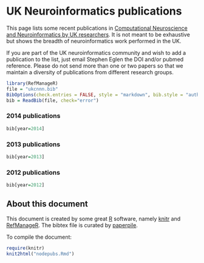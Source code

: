 # UK Neuroinformatics publications

This page lists some recent publications in
[Computational Neuroscience and Neuroinformatics by UK researchers](http://uk.incf.org).
It is not meant to be exhaustive but shows the breadth of
neuroinformatics work performed in the UK.

If you are part of the UK neuroinformatics community and wish to add a
publication to the list, just email Stephen Eglen the DOI and/or
pubmed reference.  Please do not send more than one or two papers so
that we maintain a diversity of publications from different research
groups.

```r
library(RefManageR)
file = "ukcnnn.bib"
BibOptions(check.entries = FALSE, style = "markdown", bib.style = "authoryear", cite.style = 'alphabetic')
bib = ReadBib(file, check="error")
```


### 2014 publications
```r
bib[year=2014]
```

### 2013 publications

```r
bib[year=2013]
```

### 2012 publications

```r
bib[year=2012]
```

## About this document

This document is created by some great [R](http://www.r-project.org)
software, namely [knitr](http://yihui.name/knitr/) and
[RefManageR](http://cran.r-project.org/web/packages/RefManageR/index.html).
The bibtex file is curated by [paperpile](http://paperpile.com).


To compile the document:

```r
require(knitr)
knit2html("nodepubs.Rmd")
```
